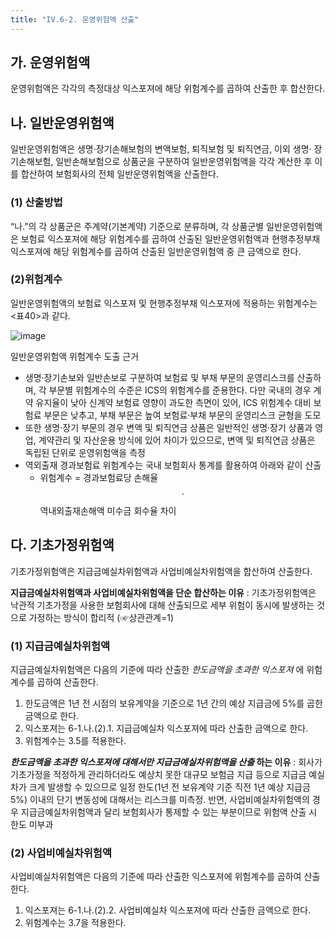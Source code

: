 ```yaml
---
title: "IV.6-2. 운영위험액 산출"
---
```


## 가. 운영위험액
운영위험액은 각각의 측정대상 익스포져에 해당 위험계수를 곱하여 산출한 후 합산한다.

## 나. 일반운영위험액
일반운영위험액은 생명·장기손해보험의 변액보험, 퇴직보험 및 퇴직연금, 이외 생명· 장기손해보험, 일반손해보험으로 상품군을 구분하여 일반운영위험액을 각각 계산한 후 이를 합산하여 보험회사의 전체 일반운영위험액을 산출한다.
### (1) 산출방법
“나.”의 각 상품군은 주계약(기본계약) 기준으로 분류하며, 각 상품군별 일반운영위험액은 보험료 익스포져에 해당 위험계수를 곱하여 산출된 일반운영위험액과 현행추정부채 익스포져에 해당 위험계수를 곱하여 산출된 일반운영위험액 중 큰 금액으로 한다.
### (2)위험계수
 일반운영위험액의 보험료 익스포져 및 현행추정부채 익스포져에 적용하는 위험계수는 \<표40>과 같다.

 ![image](https://user-images.githubusercontent.com/67420397/235455907-af3b6ba1-0310-4590-84b7-de079a395027.png)


일반운영위험액 위험계수 도출 근거

- 생명·장기손보와 일반손보로 구분하여 보험료 및 부채 부문의 운영리스크를 산출하며, 각 부문별 위험계수의 수준은 ICS의 위험계수를 준용한다. 다만 국내의 경우 계약 유지율이 낮아 신계약 보험료 영향이 과도한 측면이 있어, ICS 위험계수 대비 보험료 부문은 낮추고, 부채 부문은 높여 보험료·부채 부문의 운영리스크 균형을 도모
- 또한 생명·장기 부문의 경우 변액 및 퇴직연금 상품은 일반적인 생명·장기 상품과 영업, 계약관리 및 자산운용 방식에 있어 차이가 있으므로, 변액 및 퇴직연금 상품은 독립된 단위로 운영위험액을 측정
- 역외출재 경과보험료 위험계수는 국내 보험회사 통계를 활용하여 아래와 같이 산출
  - 위험계수 = 경과보험료당 손해율 $$\cdot$$ 역내외출재손해액 미수금 회수율 차이



## 다. 기초가정위험액
기초가정위험액은 지급금예실차위험액과 사업비예실차위험액을 합산하여 산출한다.

**지급금예실차위험액과 사업비예실차위험액을 단순 합산하는 이유** :
기초가정위험액은 낙관적 기초가정을 사용한 보험회사에 대해 산출되므로 세부 위험이 동시에 발생하는 것으로 가정하는 방식이 합리적 (☞상관관계=1)


### (1) 지급금예실차위험액
지급금예실차위험액은 다음의 기준에 따라 산출한 _한도금액을 초과한 익스포져_ 에 위험계수를 곱하여 산출한다.
1. 한도금액은 1년 전 시점의 보유계약을 기준으로 1년 간의 예상 지급금에 5%를 곱한 금액으로 한다.
2. 익스포져는 6-1.나.(2).1. 지급금예실차 익스포져에 따라 산출한 금액으로 한다.
3. 위험계수는 3.5를 적용한다.



**_한도금액을 초과한 익스포져에 대해서만 지급금예실차위험액을 산출_ 하는 이유** :
회사가 기초가정을 적정하게 관리하더라도 예상치 못한 대규모 보험금 지급 등으로 지급금 예실차가 크게 발생할 수 있으므로 일정 한도(1년 전 보유계약 기준 직전 1년 예상 지급금 5%) 이내의 단기 변동성에 대해서는 리스크를 미측정. 반면, 사업비예실차위험액의 경우 지급금예실차위험액과 달리 보험회사가 통제할 수 있는 부분이므로 위험액 산출 시 한도 미부과


### (2) 사업비예실차위험액
사업비예실차위험액은 다음의 기준에 따라 산출한 익스포져에 위험계수를 곱하여 산출한다.
1. 익스포져는 6-1.나.(2).2. 사업비예실차 익스포져에 따라 산출한 금액으로 한다.
2. 위험계수는 3.7을 적용한다.
